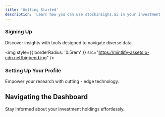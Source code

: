 ```yaml
---
title: 'Getting Started'
description: 'Learn how you can use stockinsighs.ai in your investment journey'
---
```


### Signing Up

Discover insights with tools designed to navigate diverse data.

<img
  style={{ borderRadius: '0.5rem' }}
  src="https://mintlify-assets.b-cdn.net/bigbend.jpg"
/>



### Setting Up Your Profile

Empower your research with cutting - edge technology.


## Navigating the Dashboard

Stay Informed about your investment holdings effortlessly.